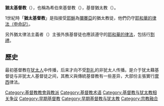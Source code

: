 {{Unreferenced |time=2009-03-05T07:15:44+00:00 }} 	

'''猶太基督教'''（{{lang-en|Jewish Christian}}），也稱為希伯來基督教（{{lang-en|Hebrew Christians}}），基督猶太教（{{lang-en|Christian Jews}}）。

1世紀時「'''猶太基督教'''」是指接受[[耶稣|耶穌]]為[[彌賽亞|彌賽亞]]的猶太教徒，他們仍守[[申命記|耶和華的律法（申命記）]]。

另外猶太律法主義者（{{lang-en|Judaizers}}）主張外族基督徒也應該遵守的[[申命記|耶和華的律法]]，包括行[[割禮|割禮]]。

== 歷史 ==
最初基督教在[[犹太人|犹太人]]中传播，后来才向不受[[割礼|割礼]]的非犹太人传播。是介于犹太藉基督徒与非犹太人基督徒之间，其教义與傳統基督教有一些差异，大部份主張實行[[摩西|摩西]]律法。

{{Authority control}}

[[Category:基督教教會與教派|Category:基督教教會與教派]]
[[Category:基督教术语|Category:基督教术语]]
[[Category:基督教与犹太教相关争议|Category:基督教与犹太教相关争议]]
[[Category:早期基督教|Category:早期基督教]]
[[Category:早期基督教与犹太教|Category:早期基督教与犹太教]]
[[Category:宗教融合|Category:宗教融合]]